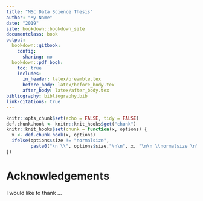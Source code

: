 ```yaml
---
title: "MSc Data Science Thesis"
author: "My Name"
date: "2019"
site: bookdown::bookdown_site
documentclass: book
output:
  bookdown::gitbook:
    config:
      sharing: no
  bookdown::pdf_book:
    toc: true
    includes:
      in_header: latex/preamble.tex
      before_body: latex/before_body.tex
      after_body: latex/after_body.tex
bibliography: bibliography.bib
link-citations: true
---
```


```r
knitr::opts_chunk$set(echo = FALSE, tidy = FALSE)
def.chunk.hook <- knitr::knit_hooks$get("chunk")
knitr::knit_hooks$set(chunk = function(x, options) {
  x <- def.chunk.hook(x, options)
  ifelse(options$size != "normalsize", 
         paste0("\n \\", options$size,"\n\n", x, "\n\n \\normalsize \n"), x)
})
```

# Acknowledgements{-}

I would like to thank ...

\mainmatter